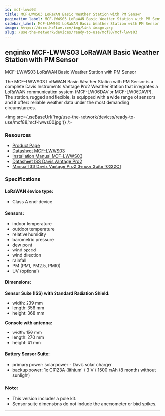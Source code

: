 ```yaml
---
id: mcf-lwws03
title: MCF-LWWS03 LoRaWAN Basic Weather Station with PM Sensor
pagination_label: MCF-LWWS03 LoRaWAN Basic Weather Station with PM Sensor
sidebar_label: MCF-LWWS03 LoRaWAN Basic Weather Station with PM Sensor
image: https://docs.helium.com/img/link-image.png
slug: /use-the-network/devices/ready-to-use/mcf88/mcf-lwws03
---
```



## enginko MCF-LWWS03 LoRaWAN Basic Weather Station with PM Sensor

MCF-LWWS03 LoRaWAN Basic Weather Station with PM Sensor

The MCF-LWWS03 LoRaWAN Basic Weather Station with PM Sensor is a complete Davis Instruments Vantage
Pro2 Weather Station that integrates a LoRaWAN communication system (MCF-LW06DAV or MCF-LW06DAVP).
The station, rugged and flexible, is equipped with a wide range of sensors and it offers reliable
weather data under the most demanding circumstances.

<img src={useBaseUrl('img/use-the-network/devices/ready-to-use/mcf88/mcf-lwws00.jpg')} />

### Resources

- [Product Page](https://enginko.com/en/solutions/weather-station-lorawan-mcf-lwws00/)
- [Datasheet MCF-LWWS03](https://enginko.com/wp-content/uploads/2020/09/enginko%C2%AE_datasheet_MCF-LWWS00-01-02-03_EN013W01.pdf)
- [Installation Manual MCF-LWWS03](https://www.enginko.com/support/doku.php?id=manual_mcf-lwws0x)
- [Datasheet ISS Davis Vantage Pro2](https://cdn.shopify.com/s/files/1/0515/5992/3873/files/6152_62_53_63_ss.pdf?v=1623783718)
- [Manual ISS Davis Vantage Pro2 Sensor Suite [6322C]](https://cdn.shopify.com/s/files/1/0515/5992/3873/files/07395-333_IM-6322C-6334.pdf)

### Specifications

#### LoRaWAN device type:

- Class A end-device

#### Sensors:

- indoor temperature
- outdoor temperature
- relative humidity
- barometric pressure
- dew point
- wind speed
- wind direction
- rainfall
- PM (PM1, PM2.5, PM10)
- UV (optional)

#### Dimensions:

**Sensor Suite (ISS) with Standard Radiation Shield:**

- width: 239 mm
- length: 356 mm
- height: 368 mm

**Console with antenna:**

- width: 156 mm
- length: 270 mm
- height: 41 mm

#### Battery Sensor Suite:

- primary power: solar power - Davis solar charger
- backup power: 1x CR123A (lithium) / 3 V / 1500 mAh (8 months without sunlight)

### Note:

- This version includes a pole kit.
- Sensor suite dimensions do not include the anemometer or bird spikes.

---
